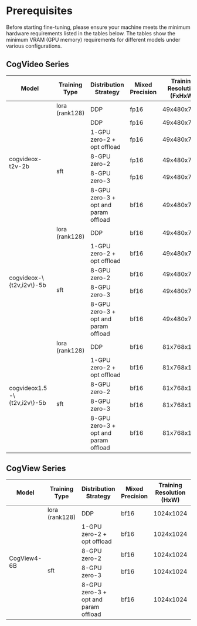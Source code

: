 ---
---

# Prerequisites

Before starting fine-tuning, please ensure your machine meets the minimum hardware requirements listed in the tables below. The tables show the minimum VRAM (GPU memory) requirements for different models under various configurations.

## CogVideo Series

<table style={{ textAlign: "center" }}>
  <thead>
    <tr>
      <th style={{ textAlign: "center" }}>Model</th>
      <th style={{ textAlign: "center" }}>Training Type</th>
      <th style={{ textAlign: "center" }}>Distribution Strategy</th>
      <th style={{ textAlign: "center" }}>Mixed Precision</th>
      <th style={{ textAlign: "center" }}>Training Resolution (FxHxW)</th>
      <th style={{ textAlign: "center" }}>Hardware Requirements</th>
    </tr>
  </thead>
  <tbody>
    <tr>
      <td rowspan="6">cogvideox-t2v-2b</td>
      <td>lora (rank128)</td>
      <td>DDP</td>
      <td>fp16</td>
      <td>49x480x720</td>
      <td>16GB VRAM</td>
    </tr>
    <tr>
      <td rowspan="5">sft</td>
      <td>DDP</td>
      <td>fp16</td>
      <td>49x480x720</td>
      <td>36GB VRAM</td>
    </tr>
    <tr>
      <td>1-GPU zero-2 + opt offload</td>
      <td>fp16</td>
      <td>49x480x720</td>
      <td>17GB VRAM</td>
    </tr>
    <tr>
      <td>8-GPU zero-2</td>
      <td>fp16</td>
      <td>49x480x720</td>
      <td>17GB VRAM</td>
    </tr>
    <tr>
      <td>8-GPU zero-3</td>
      <td>fp16</td>
      <td>49x480x720</td>
      <td>19GB VRAM</td>
    </tr>
    <tr>
      <td>8-GPU zero-3 + opt and param offload</td>
      <td>bf16</td>
      <td>49x480x720</td>
      <td>14GB VRAM</td>
    </tr>
    <tr>
      <td rowspan="5">cogvideox-\{t2v,i2v\}-5b</td>
      <td>lora (rank128)</td>
      <td>DDP</td>
      <td>bf16</td>
      <td>49x480x720</td>
      <td>24GB VRAM</td>
    </tr>
    <tr>
      <td rowspan="4">sft</td>
      <td>1-GPU zero-2 + opt offload</td>
      <td>bf16</td>
      <td>49x480x720</td>
      <td>42GB VRAM</td>
    </tr>
    <tr>
      <td>8-GPU zero-2</td>
      <td>bf16</td>
      <td>49x480x720</td>
      <td>42GB VRAM</td>
    </tr>
    <tr>
      <td>8-GPU zero-3</td>
      <td>bf16</td>
      <td>49x480x720</td>
      <td>43GB VRAM</td>
    </tr>
    <tr>
      <td>8-GPU zero-3 + opt and param offload</td>
      <td>bf16</td>
      <td>49x480x720</td>
      <td>28GB VRAM</td>
    </tr>
    <tr>
      <td rowspan="5">cogvideox1.5-\{t2v,i2v\}-5b</td>
      <td>lora (rank128)</td>
      <td>DDP</td>
      <td>bf16</td>
      <td>81x768x1360</td>
      <td>35GB VRAM</td>
    </tr>
    <tr>
      <td rowspan="4">sft</td>
      <td>1-GPU zero-2 + opt offload</td>
      <td>bf16</td>
      <td>81x768x1360</td>
      <td>56GB VRAM</td>
    </tr>
    <tr>
      <td>8-GPU zero-2</td>
      <td>bf16</td>
      <td>81x768x1360</td>
      <td>55GB VRAM</td>
    </tr>
    <tr>
      <td>8-GPU zero-3</td>
      <td>bf16</td>
      <td>81x768x1360</td>
      <td>55GB VRAM</td>
    </tr>
    <tr>
      <td>8-GPU zero-3 + opt and param offload</td>
      <td>bf16</td>
      <td>81x768x1360</td>
      <td>40GB VRAM</td>
    </tr>
  </tbody>
</table>

## CogView Series

<table style={{ textAlign: "center" }}>
  <thead>
    <tr>
      <th style={{ textAlign: "center" }}>Model</th>
      <th style={{ textAlign: "center" }}>Training Type</th>
      <th style={{ textAlign: "center" }}>Distribution Strategy</th>
      <th style={{ textAlign: "center" }}>Mixed Precision</th>
      <th style={{ textAlign: "center" }}>Training Resolution (HxW)</th>
      <th style={{ textAlign: "center" }}>Hardware Requirements</th>
    </tr>
  </thead>
  <tbody>
    <tr>
      <td rowspan="5">CogView4-6B</td>
      <td>lora (rank128)</td>
      <td>DDP</td>
      <td>bf16</td>
      <td>1024x1024</td>
      <td>30GB VRAM</td>
    </tr>
    <tr>
      <td rowspan="4">sft</td>
      <td>1-GPU zero-2 + opt offload</td>
      <td>bf16</td>
      <td>1024x1024</td>
      <td>42GB VRAM</td>
    </tr>
    <tr>
      <td>8-GPU zero-2</td>
      <td>bf16</td>
      <td>1024x1024</td>
      <td>50GB VRAM</td>
    </tr>
    <tr>
      <td>8-GPU zero-3</td>
      <td>bf16</td>
      <td>1024x1024</td>
      <td>47GB VRAM</td>
    </tr>
    <tr>
      <td>8-GPU zero-3 + opt and param offload</td>
      <td>bf16</td>
      <td>1024x1024</td>
      <td>28GB VRAM</td>
    </tr>
  </tbody>
</table>
